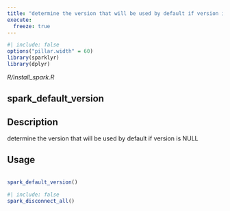 ```yaml
---
title: "determine the version that will be used by default if version is NULL"
execute:
  freeze: true
---
```


```r
#| include: false
options("pillar.width" = 60)
library(sparklyr) 
library(dplyr)
```

*R/install_spark.R*

## spark_default_version

## Description
 determine the version that will be used by default if version is NULL 


## Usage
```r
 
spark_default_version() 
```









```r
#| include: false
spark_disconnect_all()
```
